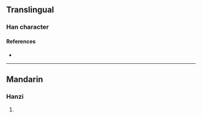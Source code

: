 {{character info/new}}
==Translingual==

===Han character===
{{Han char|rn=85|rad=水|as=17|sn=20|four=31162|canj=EMBU|ids=⿰氵霜}}

====References====
* {{Han ref|kx=0662.020|dkj=18724|dj=1071.120|hdz=31787.080|uh=7040|ud=28736|bh=F466|bd=62566}}

----

==Mandarin==

===Hanzi===
{{cmn-hanzi|pin=[[shuàng]] ([[shuang4]])|wg=shuang<sup>4</sup>}}

# {{defn|lang=cmn|sort=水17}}